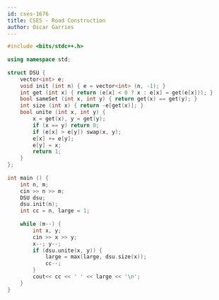 ```yaml
---
id: cses-1676
title: CSES - Road Construction
author: Oscar Garries
---
```



```cpp
#include <bits/stdc++.h>
 
using namespace std;
 
struct DSU {
	vector<int> e;
	void init (int n) { e = vector<int> (n, -1); }
	int get (int x) { return (e[x] < 0 ? x : e[x] = get(e[x])); }
	bool sameSet (int x, int y) { return get(x) == get(y); }
	int size (int x) { return -e[get(x)]; }
	bool unite (int x, int y) {
		x = get(x), y = get(y);
		if (x == y) return 0;
		if (e[x] > e[y]) swap(x, y);
		e[x] += e[y];
		e[y] = x;
		return 1;
	}
};
 
int main () {
	int n, m;
	cin >> n >> m;
	DSU dsu;
	dsu.init(n);
	int cc = n, large = 1;
 
	while (m--) {
		int x, y;
		cin >> x >> y;
		x--; y--;
		if (dsu.unite(x, y)) {
			large = max(large, dsu.size(x));
			cc--;
		}
		cout<< cc << ' ' << large << '\n';
	}
}
```
